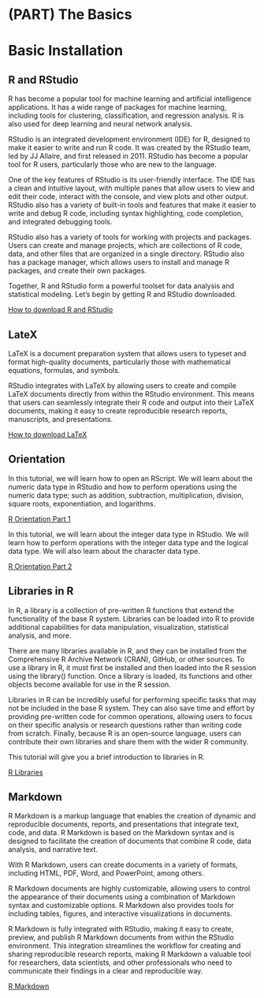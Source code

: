 

#  (PART)  The Basics {-}


# Basic Installation 

##  R and RStudio



R has become a popular tool for machine learning and artificial intelligence applications. It has a wide range of packages for machine learning, including tools for clustering, classification, and regression analysis. R is also used for deep learning and neural network analysis.

RStudio is an integrated development environment (IDE) for R, designed to make it easier to write and run R code. It was created by the RStudio team, led by JJ Allaire, and first released in 2011. RStudio has become a popular tool for R users, particularly those who are new to the language.

One of the key features of RStudio is its user-friendly interface. The IDE has a clean and intuitive layout, with multiple panes that allow users to view and edit their code, interact with the console, and view plots and other output. RStudio also has a variety of built-in tools and features that make it easier to write and debug R code, including syntax highlighting, code completion, and integrated debugging tools.

RStudio also has a variety of tools for working with projects and packages. Users can create and manage projects, which are collections of R code, data, and other files that are organized in a single directory. RStudio also has a package manager, which allows users to install and manage R packages, and create their own packages.

Together, R and RStudio form a powerful toolset for data analysis and statistical modeling.  Let's begin by getting R and RStudio downloaded.

[How to download R and RStudio](https://www.youtube.com/watch?v=N28rnKJKRmw&list=PLhMAuJ_imnt64NMgEKgy0JWKbA0sLoG4p&index=2)

##  LateX

LaTeX is a document preparation system that allows users to typeset and format high-quality documents, particularly those with mathematical equations, formulas, and symbols. 

RStudio integrates with LaTeX by allowing users to create and compile LaTeX documents directly from within the RStudio environment. This means that users can seamlessly integrate their R code and output into their LaTeX documents, making it easy to create reproducible research reports, manuscripts, and presentations.


[How to download LaTeX](https://www.youtube.com/watch?v=CvLIotw5YNs&list=PLhMAuJ_imnt64NMgEKgy0JWKbA0sLoG4p&index=3)

##  Orientation 

In this tutorial, we will learn how to open an RScript. We will learn about the numeric data type in RStudio and how to perform operations using the numeric data type; such as addition, subtraction, multiplication, division, square roots, exponentiation, and logarithms. 

[R Orientation Part 1](https://www.youtube.com/watch?v=94bFHGP1_ok&list=PLhMAuJ_imnt64NMgEKgy0JWKbA0sLoG4p&index=3)

In this tutorial, we will learn about the integer data type in RStudio. We will learn how to perform operations with the integer data type and the logical data type.  We will also learn about the character data type.

[R Orientation Part 2](https://www.youtube.com/watch?v=EsiYDZlmMhQ&list=PLhMAuJ_imnt64NMgEKgy0JWKbA0sLoG4p&index=4)


##  Libraries in R


In R, a library is a collection of pre-written R functions that extend the functionality of the base R system. Libraries can be loaded into R to provide additional capabilities for data manipulation, visualization, statistical analysis, and more.

There are many libraries available in R, and they can be installed from the Comprehensive R Archive Network (CRAN), GitHub, or other sources. To use a library in R, it must first be installed and then loaded into the R session using the library() function. Once a library is loaded, its functions and other objects become available for use in the R session.

Libraries in R can be incredibly useful for performing specific tasks that may not be included in the base R system. They can also save time and effort by providing pre-written code for common operations, allowing users to focus on their specific analysis or research questions rather than writing code from scratch. Finally, because R is an open-source language, users can contribute their own libraries and share them with the wider R community.

This tutorial will give you a brief introduction to libraries in R.

[R Libraries](https://www.youtube.com/watch?v=fy4Kc5f1Rhg&list=PLhMAuJ_imnt64NMgEKgy0JWKbA0sLoG4p&index=5)

##  Markdown

R Markdown is a markup language that enables the creation of dynamic and reproducible documents, reports, and presentations that integrate text, code, and data. R Markdown is based on the Markdown syntax and is designed to facilitate the creation of documents that combine R code, data analysis, and narrative text.

With R Markdown, users can create documents in a variety of formats, including HTML, PDF, Word, and PowerPoint, among others. 

R Markdown documents are highly customizable, allowing users to control the appearance of their documents using a combination of Markdown syntax and customizable options. R Markdown also provides tools for including tables, figures, and interactive visualizations in documents.

R Markdown is fully integrated with RStudio, making it easy to create, preview, and publish R Markdown documents from within the RStudio environment. This integration streamlines the workflow for creating and sharing reproducible research reports, making R Markdown a valuable tool for researchers, data scientists, and other professionals who need to communicate their findings in a clear and reproducible way.

[R Markdown](https://www.youtube.com/watch?v=mor_pKCZPdc&list=PLhMAuJ_imnt64NMgEKgy0JWKbA0sLoG4p&index=7)

